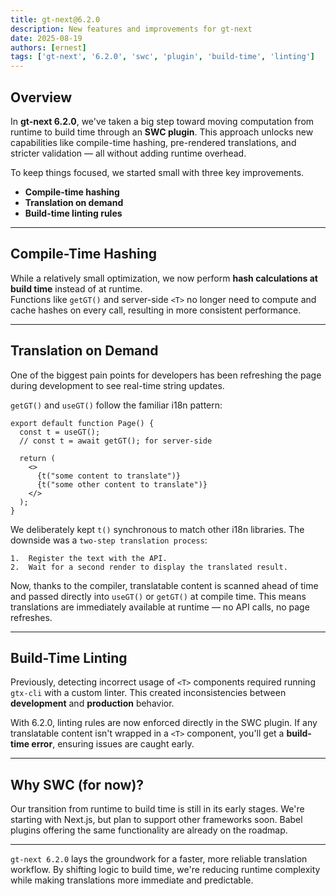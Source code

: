 ```yaml
---
title: gt-next@6.2.0
description: New features and improvements for gt-next
date: 2025-08-19
authors: [ernest] 
tags: ['gt-next', '6.2.0', 'swc', 'plugin', 'build-time', 'linting']
---
```


## Overview

In **gt-next 6.2.0**, we've taken a big step toward moving computation from runtime to build time through an **SWC plugin**.
This approach unlocks new capabilities like compile-time hashing, pre-rendered translations, and stricter validation — all without adding runtime overhead.

To keep things focused, we started small with three key improvements.

- **Compile-time hashing**
- **Translation on demand**
- **Build-time linting rules**

---

## Compile-Time Hashing

While a relatively small optimization, we now perform **hash calculations at build time** instead of at runtime.  
Functions like `getGT()` and server-side `<T>` no longer need to compute and cache hashes on every call, resulting in more consistent performance.

---

## Translation on Demand

One of the biggest pain points for developers has been refreshing the page during development to see real-time string updates.

`getGT()` and `useGT()` follow the familiar i18n pattern:

```tsx title="page.tsx" copy
export default function Page() {
  const t = useGT();
  // const t = await getGT(); for server-side

  return (
    <>
      {t("some content to translate")}
      {t("some other content to translate")}
    </>
  );
}
```

We deliberately kept `t()` synchronous to match other i18n libraries.
The downside was a `two-step translation process`:

    1.	Register the text with the API.
    2.	Wait for a second render to display the translated result.

Now, thanks to the compiler, translatable content is scanned ahead of time and passed directly into `useGT()` or `getGT()` at compile time.
This means translations are immediately available at runtime — no API calls, no page refreshes.

---

## Build-Time Linting

Previously, detecting incorrect usage of `<T>` components required running `gtx-cli` with a custom linter.
This created inconsistencies between **development** and **production** behavior.

With 6.2.0, linting rules are now enforced directly in the SWC plugin.
If any translatable content isn't wrapped in a `<T>` component, you'll get a **build-time error**, ensuring issues are caught early.

---

## Why SWC (for now)?

Our transition from runtime to build time is still in its early stages.
We're starting with Next.js, but plan to support other frameworks soon.
Babel plugins offering the same functionality are already on the roadmap.

---

`gt-next 6.2.0` lays the groundwork for a faster, more reliable translation workflow.
By shifting logic to build time, we're reducing runtime complexity while making translations more immediate and predictable.
